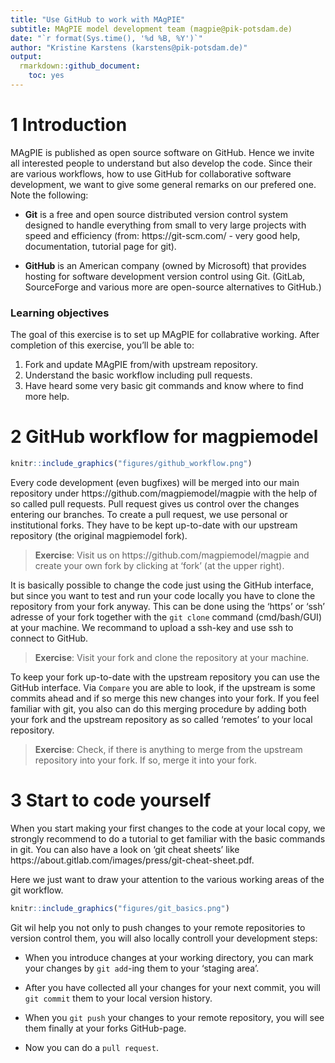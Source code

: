 ```yaml
---
title: "Use GitHub to work with MAgPIE"
subtitle: MAgPIE model development team (magpie@pik-potsdam.de)
date: "`r format(Sys.time(), '%d %B, %Y')`"
author: "Kristine Karstens (karstens@pik-potsdam.de)"
output:
  rmarkdown::github_document:
    toc: yes
---
```


# 1 Introduction

MAgPIE is published as open source software on GitHub. Hence we invite all interested people to understand but also develop the code. Since their are various workflows, how to use GitHub for collaborative software development, we want to give some general remarks on our prefered one. 
Note the following:

- **Git** is a free and open source distributed version control system designed to handle everything from small to very large projects with speed and efficiency (from: https://git-scm.com/ - very good help, documentation, tutorial page for git).

- **GitHub** is an American company (owned by Microsoft) that provides hosting for software development version control using Git. (GitLab, SourceForge and various more are open-source alternatives to GitHub.) 

### Learning objectives

The goal of this exercise is to set up MAgPIE for collabrative working. After completion of this exercise, you'll be able to:

1. Fork and update MAgPIE from/with upstream repository.
2. Understand the basic workflow including pull requests.
3. Have heard some very basic git commands and know where to find more help.


# 2 GitHub workflow for magpiemodel  

```r
knitr::include_graphics("figures/github_workflow.png")
```

Every code development (even bugfixes) will be merged into our main repository under https://github.com/magpiemodel/magpie with the help of so called pull requests. Pull request gives us control over the changes entering our branches. To create a pull request, we use personal or institutional forks. They have to be kept up-to-date with our upstream repository (the original magpiemodel fork).

> **Exercise**: Visit us on https://github.com/magpiemodel/magpie and create your own fork by clicking at 'fork' (at the upper right).

It is basically possible to change the code just using the GitHub interface, but since you want to test and run your code locally you have to clone the repository from your fork anyway. This can be done using the 'https' or 'ssh' adresse of your fork together with the `git clone` command (cmd/bash/GUI) at your machine. We recommand to upload a ssh-key and use ssh to connect to GitHub.

> **Exercise**: Visit your fork and clone the repository at your machine. 

To keep your fork up-to-date with the upstream repository you can use the GitHub interface. Via `Compare` you are able to look, if the upstream is some commits ahead and if so merge this new changes into your fork. If you feel familiar with git, you also can do this merging procedure by adding both your fork and the upstream repository as so called 'remotes' to your local repository. 

> **Exercise**: Check, if there is anything to merge from the upstream repository into your fork. If so, merge it into your fork.


# 3 Start to code yourself

When you start making your first changes to the code at your local copy, we strongly recommend to do a tutorial to get familiar with the basic commands in git. You can also have a look on 'git cheat sheets' like https://about.gitlab.com/images/press/git-cheat-sheet.pdf.

Here we just want to draw your attention to the various working areas of the git workflow.

```r
knitr::include_graphics("figures/git_basics.png")
```

Git wil help you not only to push changes to your remote repositories to version control them, you will also locally controll your development steps:

- When you introduce changes at your working directory, you can mark your changes by `git add`-ing them to your 'staging area'.

- After you have collected all your changes for your next commit, you will `git commit` them to your local version history. 

- When you `git push` your changes to your remote repository, you will see them finally at your forks GitHub-page. 

- Now you can do a `pull request`.
